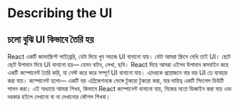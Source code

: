 # Describing the UI

## চলো বুঝি UI কিভাবে তৈরি হয়

React একটি জাভাস্ক্রিপ্ট লাইব্রেরি, যেটা দিয়ে খুব সহজে UI বানানো যায়। যেটা আমরা স্ক্রিনে দেখি তাই UI। ছোট ছোট উপাদান দিয়ে UI বানানো হয়— যেমন বাটন, লেখা, ছবি। React দিয়ে আমরা এইসব উপাদান কমবাইন করে একটি কম্পোনেন্ট তৈরি করি, যা নেস্ট করে করে সম্পূর্ণ UI বানানো যায়। এদেরকে প্রয়োজনে বার বার UI তে ব্যবহার করা যায়। কম্পোনেন্ট হলো— একটি বড় এপ্লিকেশনকে ভেঙ্গে টুকরো টুকরো করা, যার দায়িত্ব একটি সিংগেল ডিউটি পালন করা। এই অধ্যায়ে আমরা শিখব, কিভাবে React কম্পোনেন্ট বানানো যায়, নিজের মতো ডিজাইন করা যায় এবং দরকার হইলে দেখানো বা না দেখানোর কৌশল শিখবা।
